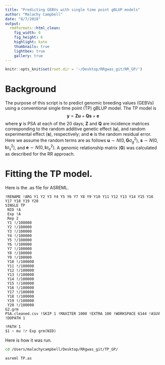 ```yaml
---
title: "Predicting GEBVs with single time point gBLUP models"
author: "Malachy Campbell"
date: "8/7/2018"
output:
  rmdformats::html_clean:
    fig_width: 6
    fig_height: 6
    highlight: kate
    thumbnails: true
    lightbox: true
    gallery: true
---
```


```r
knitr::opts_knit$set(root.dir = '~/Desktop/RRgwas_git/RR_GP/')
```

# Background
The purpose of this script is to predict genomic breeding values (GEBVs) using a conventional single time point (TP) gBLUP model. The TP model is 
$$\mathbf{y} = \mathbf{Zu} + \mathbf{Qs} +  \mathbf{e}$$
where $\mathbf{y}$ is PSA at each of the 20 days; $\mathbf{Z}$ and $\mathbf{Q}$ are incidence matrices corresponding to the random additive genetic effect ($\mathbf{u}$), and random experimental effect ($\mathbf{s}$), respectively; and $\mathbf{e}$ is the random residual error.
Here  we assume the random terms are as follows $\mathbf{u} \sim N(0, \mathbf{G}\sigma_g^2)$, $\mathbf{s} \sim N(0, \mathbf{I}\sigma_s^2)$, and $\mathbf{e} \sim N(0, \mathbf{I}\sigma_e^2)$. A genomic relationship matrix ($\mathbf{G}$) was calculated as described for the RR approach.

# Fitting the TP model.
Here is the .as file for ASREML.
```asreml
!RENAME !ARG Y1 Y2 Y3 Y4 Y5 Y6 Y7 Y8 Y9 Y10 Y11 Y12 Y13 Y14 Y15 Y16 Y17 Y18 Y19 Y20
SINGLE TP
 NID !A
 Exp !A
 Rep 2
 Y1 !/100000
 Y2 !/100000
 Y3 !/100000
 Y4 !/100000
 Y5 !/100000
 Y6 !/100000
 Y7 !/100000
 Y8 !/100000
 Y9 !/100000
 Y10 !/100000
 Y11 !/100000
 Y12 !/100000
 Y13 !/100000
 Y14 !/100000
 Y15 !/100000
 Y16 !/100000
 Y17 !/100000
 Y18 !/100000
 Y19 !/100000
 Y20 !/100000
G2.grm
PSA.cleaned.csv !SKIP 1 !MAXITER 1000 !EXTRA 100 !WORKSPACE 6144 !ASUV !DOPATH 1

!PATH 1
$1 ~ mu !r Exp grm(NID)
```

Here is how it was run.
```bash
cd /Users/malachycampbell/Desktop/RRgwas_git/TP_GP/

asreml TP.as
```